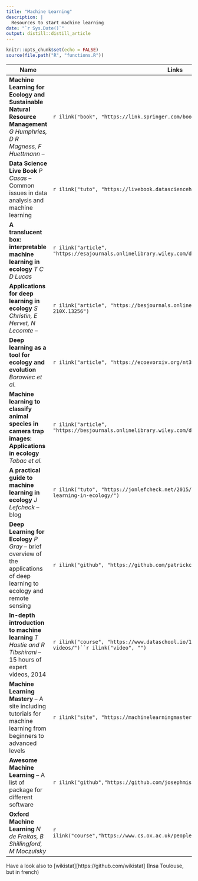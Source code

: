 ```yaml
---
title: "Machine Learning"
description: |
  Resources to start machine learning
date: "`r Sys.Date()`"
output: distill::distill_article
---
```


```r
knitr::opts_chunk$set(echo = FALSE)
source(file.path("R", "functions.R"))
```


| Name                                      | Links |
|-------------------------------------------|-------|
|**Machine Learning for Ecology and Sustainable Natural Resource Management** *G Humphries, D R Magness, F Huettmann* -- |`r ilink("book", "https://link.springer.com/book/10.1007%2F978-3-319-96978-7")`|
|**Data Science Live Book** *P Casas* -- Common issues in data analysis and machine learning|`r ilink("tuto", "https://livebook.datascienceheroes.com/")`|
|**A translucent box: interpretable machine learning in ecology** *T C D Lucas*|`r ilink("article", "https://esajournals.onlinelibrary.wiley.com/doi/full/10.1002/ecm.1422")`|
|**Applications for deep learning in ecology** *S Christin, E Hervet, N Lecomte* -- |`r ilink("article", "https://besjournals.onlinelibrary.wiley.com/doi/10.1111/2041-210X.13256")`|
|**Deep learning as a tool for ecology and evolution** *Borowiec et al.* |`r ilink("article", "https://ecoevorxiv.org/nt3as/")`|
|**Machine learning to classify animal species in camera trap images: Applications in ecology** *Tabac et al.* |`r ilink("article", "https://besjournals.onlinelibrary.wiley.com/doi/full/10.1111/2041-210X.13120")`|
|**A practical guide to machine learning in ecology** *J Lefcheck* -- blog|`r ilink("tuto", "https://jonlefcheck.net/2015/02/06/a-practical-guide-to-machine-learning-in-ecology/")`|
|**Deep Learning for Ecology** *P Gray* -- brief overview of the applications of deep learning to ecology and remote sensing|`r ilink("github", "https://github.com/patrickcgray/deep_learning_ecology")`|
|**In-depth introduction to machine learning** *T Hastie and R Tibshirani* -- 15 hours of expert videos, 2014|`r ilink("course", "https://www.dataschool.io/15-hours-of-expert-machine-learning-videos/")``r ilink("video", "")`|
|**Machine Learning Mastery** -- A site including tutorials for machine  learning from beginners to advanced levels|`r ilink("site", "https://machinelearningmastery.com/start-here/")`|
|**Awesome Machine Learning** -- A list of package for different software|`r ilink("github","https://github.com/josephmisiti/awesome-machine-learning")`| 
|**Oxford Machine Learning** *N de Freitas, B Shillingford, M Moczulsky*|`r ilink("course","https://www.cs.ox.ac.uk/people/nando.defreitas/machinelearning/")`|


Have a look also to [wikistat][https://github.com/wikistat] (Insa Toulouse, but in french)